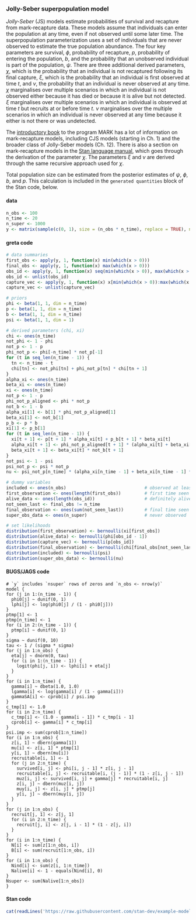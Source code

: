 ### Jolly-Seber superpopulation model

*Jolly-Seber* (JS) models estimate probabilities of survival and recapture from mark-recapture data. These models assume that individuals can enter the population at any time, even if not observed until some later time. The superpopulation parameterization uses a set of individuals that are never observed to estimate the true population abundance. The four key parameters are survival, $\phi$, probability of recapture, $p$, probability of entering the population, $b$, and the probability that an unobserved individual is part of the population, $\psi$. There are three additional derived parameters, $\chi$, which is the probability that an individual is not recaptured following its final capture, $\xi$, which is the probability that an individual is first observed at time $t$, and $\nu$, the probability that an individual is never observed at any time. $\chi$ marginalises over multiple scenarios in which an individual is not observed either because it has died or because it is alive but not detected. $\xi$ marginalises over multiple scenarios in which an individual is observed at time $t$ but recruits at or before time $t$. $\nu$ marginalises over the multiple scenarios in which an individual is never observed at any time because it either is not there or was undetected.

The [introductory book](http://www.phidot.org/software/mark/docs/book/) to the program MARK has a lot of information on mark-recapture models, including CJS models (starting in Ch. 1) and the broader class of Jolly-Seber models (Ch. 12). There is also a section on mark-recapture models in the [Stan language manual](http://mc-stan.org/users/documentation/), which goes through the derivation of the parameter $\chi$. The parameters $\xi$ and $\nu$ are derived through the same recursive approach used for $\chi$.

Total population size can be estimated from the posterior estimates of $\psi$, $\phi$, $b$, and $p$. This calculation is included in the `generated quantities` block of the Stan code, below.

#### data
<div class="data">
```r
n_obs <- 100
n_time <- 20
n_super <- 1000
y <- matrix(sample(c(0, 1), size = (n_obs * n_time), replace = TRUE), ncol = n_time)
```
</div>

#### greta code
```r
# data summaries
first_obs <- apply(y, 1, function(x) min(which(x > 0)))
final_obs <- apply(y, 1, function(x) max(which(x > 0)))
obs_id <- apply(y, 1, function(x) seq(min(which(x > 0)), max(which(x > 0)), by = 1)[-1])
obs_id <- unlist(obs_id)
capture_vec <- apply(y, 1, function(x) x[min(which(x > 0)):max(which(x > 0))][-1])
capture_vec <- unlist(capture_vec)

# priors
phi <- beta(1, 1, dim = n_time)
p <- beta(1, 1, dim = n_time)
b <- beta(1, 1, dim = n_time)
psi <- beta(1, 1, dim = 1)

# derived parameters (chi, xi)
chi <- ones(n_time)
not_phi <- 1 - phi
not_p <- 1 - p
phi_not_p <- phi[-n_time] * not_p[-1]
for (t in seq_len(n_time - 1)) {
  tn <- n_time - t
  chi[tn] <- not_phi[tn] + phi_not_p[tn] * chi[tn + 1]
}
alpha_xi <- ones(n_time)
beta_xi <- ones(n_time)
xi <- ones(n_time)
not_p <- 1 - p
phi_not_p_aligned <- phi * not_p
not_b <- 1 - b
alpha_xi[1] <- b[1] * phi_not_p_aligned[1]
beta_xi[1] <- not_b[1]
p_b <- p * b
xi[1] <- p_b[1]
for (t in seq_len(n_time - 1)) {
  xi[t + 1] <- p[t + 1] * alpha_xi[t] + p_b[t + 1] * beta_xi[t]
  alpha_xi[t + 1] <- phi_not_p_aligned[t + 1] * (alpha_xi[t] + beta_xi[t] * b[t + 1])
  beta_xi[t + 1] <- beta_xi[t] * not_b[t + 1]
}
not_psi <- 1 - psi
psi_not_p <- psi * not_p
nu <- psi_not_p[n_time] * (alpha_xi[n_time - 1] + beta_xi[n_time - 1] * b[n_time]) + psi * beta_xi[n_time] + not_psi

# dummy variables
included <- ones(n_obs)                              # observed at least once
first_observation <- ones(length(first_obs))         # first time seen
alive_data <- ones(length(obs_id))                   # definitely alive
not_seen_last <- final_obs != n_time
final_observation <- ones(sum(not_seen_last))        # final time seen
super_obs_data <- ones(n_super)                      # never observed

# set likelihoods
distribution(first_observation) <- bernoulli(xi[first_obs])
distribution(alive_data) <- bernoulli(phi[obs_id - 1])
distribution(capture_vec) <- bernoulli(p[obs_id])
distribution(final_observation) <- bernoulli(chi[final_obs[not_seen_last]])
distribution(included) <- bernoulli(psi)
distribution(super_obs_data) <- bernoulli(nu)
```

#### BUGS/JAGS code
<div class="bugs">
```
# `y` includes `nsuper` rows of zeros and `n_obs <- nrow(y)`
model {
for (j in 1:(n_time - 1)) {
  phi0[j] ~ dunif(0, 1)
  lphi[j] <- log(phi0[j] / (1 - phi0[j]))
}
ptmp[1] <- 1
ptmp[n_time] <- 1
for (i in 2:(n_time - 1)) {
  ptmp[i] ~ dunif(0, 1)
}
sigma ~ dunif(0, 10)
tau <- 1 / (sigma * sigma)
for (j in 1:n_obs) {
  eta[j] ~ dnorm(0, tau)
  for (i in 1:(n_time - 1)) {
    logit(phi[j, i]) <- lphi[i] + eta[j]
  }
}
for (i in 1:n_time) {
  gamma[i] ~ dbeta(1.0, 1.0)
  lgamma[i] <- log(gamma[i] / (1 - gamma[i]))
  gammaSA[i] <- cprob[i] / psi.imp
}
c_tmp[1] <- 1.0
for (i in 2:n_time) {
  c_tmp[i] <- (1.0 - gamma[i - 1]) * c_tmp[i - 1]
  cprob[i] <- gamma[i] * c_tmp[i]
}
psi.imp <- sum(cprob[1:n_time])
for (i in 1:n_obs) {
  z[i, 1] ~ dbern(gamma[1])
  mu[i] <- z[i, 1] * ptmp[1]
  y[i, 1] ~ dbern(mu[i])
  recruitable[i, 1] <- 1
  for (j in 2:n_time) {
    survived[i, j] <- phi[i, j - 1] * z[i, j - 1]
    recruitable[i, j] <- recruitable[i, (j - 1)] * (1 - z[i, j - 1])
    muz[i, j] <- survived[i, j] + gamma[j] * recruitable[i, j] 
    z[i, j] ~ dbern(muz[i, j])
    muy[i, j] <- z[i, j] * ptmp[j]
    y[i, j] ~ dbern(muy[i, j])
  }
} 
for (j in 1:n_obs) {
  recruit[j, 1] <- z[j, 1]
  for (i in 2:n_time) {
    recruit[j, i] <- z[j, i - 1] * (1 - z[j, i])
  }
}
for (i in 1:n_time) {
  N[i] <- sum(z[1:n_obs, i])
  B[i] <- sum(recruit[1:n_obs, i])
}
for (i in 1:n_obs) {
  Nind[i] <- sum(z[i, 1:n_time])
  Nalive[i] <- 1 - equals(Nind[i], 0)
}
Nsuper <- sum(Nalive[1:n_obs])
}
```
</div>

#### Stan code
<div class="stan">
```r
cat(readLines('https://raw.githubusercontent.com/stan-dev/example-models/blob/master/BPA/Ch.10/js_super.stan'), sep = '\n')
```
</div>
